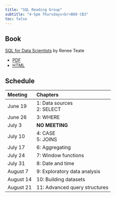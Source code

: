 ```yaml
---
title: "SQL Reading Group"
subtitle: "4-5pm Thursdays<br>B60 CB3"
toc: false
---
```


## Book

[SQL for Data Scientists](https://sqlfordatascientists.com/) by Renee Teate

* [PDF](https://onlinelibrary-wiley-com.libproxy.unl.edu/doi/book/10.1002/9781119669388)
* [HTML](https://learning.oreilly.com/library/view/sql-for-data/9781119669364/?sso_link=yes&sso_link_from=unl-edu)

## Schedule

| Meeting | Chapters |
|:--------|:---------|
| June 19 | 1: Data sources<br>2: SELECT |
| June 26 | 3: WHERE |
| July 3 | **NO MEETING**  |
| July 10 | 4: CASE<br>5: JOINS |
| July 17 | 6: Aggregating |
| July 24 | 7: Window functions |
| July 31 | 8: Date and time |
| August 7 |  9: Exploratory data analysis |
| August 14 | 10: Building datasets |
| August 21 | 11: Advanced query structures |
